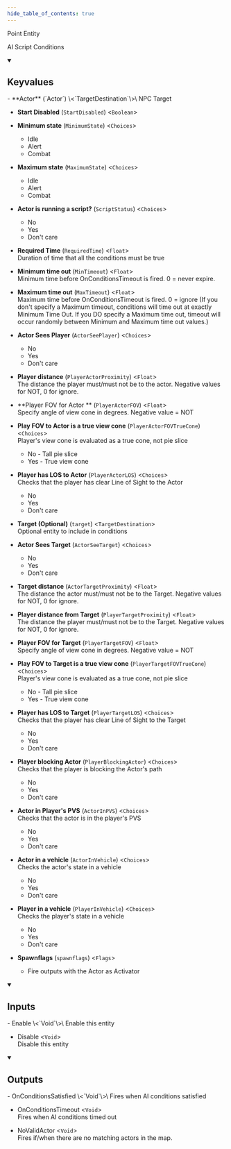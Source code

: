 ```yaml
---
hide_table_of_contents: true
---
```


Point Entity

AI Script Conditions

<details open>
<summary><h2>Keyvalues</h2></summary>
- **Actor** (`Actor`) \<`TargetDestination`\>\
NPC Target

- **Start Disabled** (`StartDisabled`) \<`Boolean`\>

- **Minimum state** (`MinimumState`) \<`Choices`\>
  - Idle 
  - Alert 
  - Combat 


- **Maximum state** (`MaximumState`) \<`Choices`\>
  - Idle 
  - Alert 
  - Combat 


- **Actor is running a script?** (`ScriptStatus`) \<`Choices`\>
  - No 
  - Yes 
  - Don't care 


- **Required Time** (`RequiredTime`) \<`Float`\>\
Duration of time that all the conditions must be true

- **Minimum time out** (`MinTimeout`) \<`Float`\>\
Minimum time before OnConditionsTimeout is fired. 0 = never expire.

- **Maximum time out** (`MaxTimeout`) \<`Float`\>\
Maximum time before OnConditionsTimeout is fired. 0 = ignore (If you don't specify a Maximum timeout, conditions will time out at exactly Minimum Time Out. If you DO specify a Maximum time out, timeout will occur randomly between Minimum and Maximum time out values.)

- **Actor Sees Player** (`ActorSeePlayer`) \<`Choices`\>
  - No 
  - Yes 
  - Don't care 


- **Player distance** (`PlayerActorProximity`) \<`Float`\>\
The distance the player must/must not be to the actor. Negative values for NOT, 0 for ignore.

- **Player FOV for Actor ** (`PlayerActorFOV`) \<`Float`\>\
Specify angle of view cone in degrees. Negative value = NOT

- **Play FOV to Actor is a true view cone** (`PlayerActorFOVTrueCone`) \<`Choices`\>\
Player's view cone is evaluated as a true cone, not pie slice 
  - No - Tall pie slice 
  - Yes - True view cone 


- **Player has LOS to Actor** (`PlayerActorLOS`) \<`Choices`\>\
Checks that the player has clear Line of Sight to the Actor
  - No 
  - Yes 
  - Don't care 


- **Target (Optional)** (`target`) \<`TargetDestination`\>\
Optional entity to include in conditions

- **Actor Sees Target** (`ActorSeeTarget`) \<`Choices`\>
  - No 
  - Yes 
  - Don't care 


- **Target distance** (`ActorTargetProximity`) \<`Float`\>\
The distance the actor must/must not be to the Target. Negative values for NOT, 0 for ignore.

- **Player distance from Target** (`PlayerTargetProximity`) \<`Float`\>\
The distance the player must/must not be to the Target. Negative values for NOT, 0 for ignore.

- **Player FOV for Target** (`PlayerTargetFOV`) \<`Float`\>\
Specify angle of view cone in degrees. Negative value = NOT

- **Play FOV to Target is a true view cone** (`PlayerTargetFOVTrueCone`) \<`Choices`\>\
Player's view cone is evaluated as a true cone, not pie slice 
  - No - Tall pie slice 
  - Yes - True view cone 


- **Player has LOS to Target** (`PlayerTargetLOS`) \<`Choices`\>\
Checks that the player has clear Line of Sight to the Target
  - No 
  - Yes 
  - Don't care 


- **Player blocking Actor** (`PlayerBlockingActor`) \<`Choices`\>\
Checks that the player is blocking the Actor's path
  - No 
  - Yes 
  - Don't care 


- **Actor in Player's PVS** (`ActorInPVS`) \<`Choices`\>\
Checks that the actor is in the player's PVS
  - No 
  - Yes 
  - Don't care 


- **Actor in a vehicle** (`ActorInVehicle`) \<`Choices`\>\
Checks the actor's state in a vehicle
  - No 
  - Yes 
  - Don't care 


- **Player in a vehicle** (`PlayerInVehicle`) \<`Choices`\>\
Checks the player's state in a vehicle
  - No 
  - Yes 
  - Don't care 


- **Spawnflags** (`spawnflags`) \<`Flags`\>
  - Fire outputs with the Actor as Activator 



 </details>
<details open>
<summary><h2>Inputs</h2></summary>
- Enable \<`Void`\>\
Enable this entity

- Disable \<`Void`\>\
Disable this entity


 </details>
<details open>
<summary><h2>Outputs</h2></summary>
- OnConditionsSatisfied \<`Void`\>\
Fires when AI conditions satisfied

- OnConditionsTimeout \<`Void`\>\
Fires when AI conditions timed out

- NoValidActor \<`Void`\>\
Fires if/when there are no matching actors in the map.


 </details>
